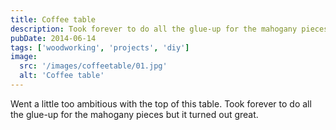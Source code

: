```yaml
---
title: Coffee table
description: Took forever to do all the glue-up for the mahogany pieces but it turned out great.
pubDate: 2014-06-14
tags: ['woodworking', 'projects', 'diy']
image:
  src: '/images/coffeetable/01.jpg'
  alt: 'Coffee table'
---
```



Went a little too ambitious with the top of this table. Took forever to do all the glue-up for the mahogany pieces but it turned out great.

<Gallery folder="coffeetable" count={4} />
